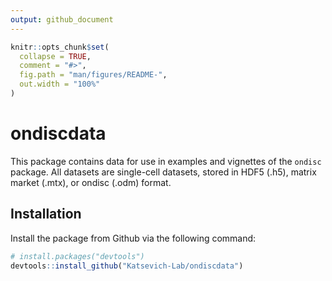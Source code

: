 ```yaml
---
output: github_document
---
```


<!-- README.md is generated from README.Rmd. Please edit that file -->

```r
knitr::opts_chunk$set(
  collapse = TRUE,
  comment = "#>",
  fig.path = "man/figures/README-",
  out.width = "100%"
)
```

# ondiscdata

This package contains data for use in examples and vignettes of the `ondisc` package. All datasets are single-cell datasets, stored in HDF5 (.h5), matrix market (.mtx), or ondisc (.odm) format.

## Installation

Install the package from Github via the following command:

``` r
# install.packages("devtools")
devtools::install_github("Katsevich-Lab/ondiscdata")
```
